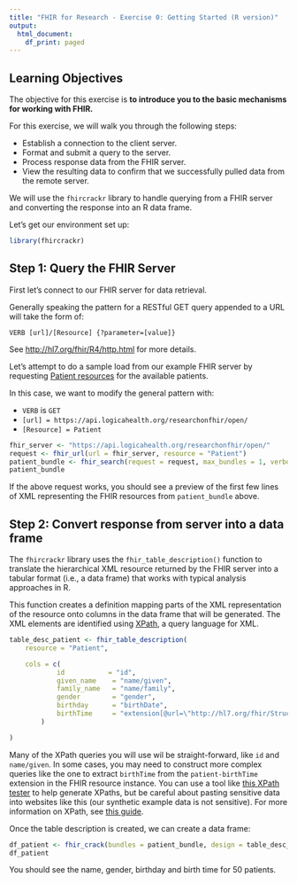 ```yaml
---
title: "FHIR for Research - Exercise 0: Getting Started (R version)"
output:
  html_document:
    df_print: paged
---
```


## Learning Objectives

The objective for this exercise is **to introduce you to the basic mechanisms for working with FHIR.**

For this exercise, we will walk you through the following steps:

- Establish a connection to the client server.
- Format and submit a query to the server.
- Process response data from the FHIR server.
- View the resulting data to confirm that we successfully pulled data from the remote server.

We will use the `fhircrackr` library to handle querying from a FHIR server and converting the response into an R data frame.

Let's get our environment set up:

```r
library(fhircrackr)
```

## Step 1: Query the FHIR Server

First let's connect to our FHIR server for data retrieval.

Generally speaking the pattern for a RESTful GET query appended to a URL will take the form of:

```
VERB [url]/[Resource] {?parameter=[value]}
```

See <http://hl7.org/fhir/R4/http.html> for more details.

Let's attempt to do a sample load from our example FHIR server by requesting [Patient resources](https://www.hl7.org/fhir/patient.html) for the available patients.

In this case, we want to modify the general pattern with:

- `VERB` is `GET`
- `[url] = https://api.logicahealth.org/researchonfhir/open/`
- `[Resource] = Patient`

```r
fhir_server <- "https://api.logicahealth.org/researchonfhir/open/"
request <- fhir_url(url = fhir_server, resource = "Patient")
patient_bundle <- fhir_search(request = request, max_bundles = 1, verbose = 1)
patient_bundle
```

If the above request works, you should see a preview of the first few lines of XML representing the FHIR resources from `patient_bundle` above.

## Step 2: Convert response from server into a data frame

The `fhircrackr` library uses the `fhir_table_description()` function to translate the hierarchical XML resource returned by the FHIR server into a tabular format (i.e., a data frame) that works with typical analysis approaches in R.

This function creates a definition mapping parts of the XML representation of the resource onto columns in the data frame that will be generated. The XML elements are identified using [XPath](https://en.wikipedia.org/wiki/XPath), a query language for XML.

```r
table_desc_patient <- fhir_table_description(
    resource = "Patient",

    cols = c(
            id           = "id",
            given_name    = "name/given",
            family_name   = "name/family",
            gender        = "gender",
            birthday      = "birthDate",
            birthTime     = "extension[@url=\"http://hl7.org/fhir/StructureDefinition/patient-birthTime\"]/valueDateTime"
        )

)
```

Many of the XPath queries you will use wil be straight-forward, like `id` and `name/given`. In some cases, you may need to construct more complex queries like the one to extract `birthTime` from the `patient-birthTime` extension in the FHIR resource instance. You can use a tool like [this XPath tester](https://extendsclass.com/xpath-tester.html) to help generate XPaths, but be careful about pasting sensitive data into websites like this (our synthetic example data is not sensitive). For more information on XPath, see [this guide](https://www.w3schools.com/xml/xpath_intro.asp).

Once the table description is created, we can create a data frame:

```r
df_patient <- fhir_crack(bundles = patient_bundle, design = table_desc_patient, verbose = 0)
df_patient
```

You should see the name, gender, birthday and birth time for 50 patients.